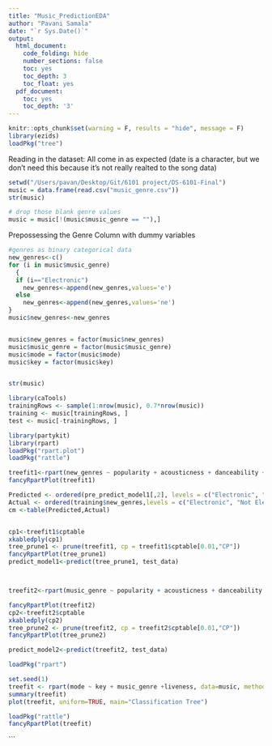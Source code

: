 ```yaml
---
title: "Music_PredictionEDA"
author: "Pavani Samala"
date: "`r Sys.Date()`"
output:
  html_document:
    code_folding: hide
    number_sections: false
    toc: yes
    toc_depth: 3
    toc_float: yes
  pdf_document:
    toc: yes
    toc_depth: '3'
---
```


```r
knitr::opts_chunk$set(warning = F, results = "hide", message = F)
library(ezids)
loadPkg("tree")
```


Reading in the dataset: All come in as expected (date is a character, but we don't need this because it's not really realted to the song data)

```r
setwd("/Users/pavan/Desktop/Git/6101 project/DS-6101-Final")
music = data.frame(read.csv("music_genre.csv"))
str(music)
```

```r
# drop those blank genre values 
music = music[!(music$music_genre == ""),]

```



Prepossessing the Genre Column with dummy variables
```r
#genres as binary categorical data
new_genres<-c()
for (i in music$music_genre) 
  {
  if (i=="Electronic")
    new_genres<-append(new_genres,values='e')
  else
    new_genres<-append(new_genres,values='ne')
}
music$new_genres<-new_genres



```

```r
music$new_genres = factor(music$new_genres)
music$music_genre = factor(music$music_genre)
music$mode = factor(music$mode)
music$key = factor(music$key)


str(music)
```


```r
library(caTools)
trainingRows <- sample(1:nrow(music), 0.7*nrow(music))
training <- music[trainingRows, ]
test <- music[-trainingRows, ]
```



```r
library(partykit)
library(rpart)
loadPkg("rpart.plot")
loadPkg("rattle")

treefit1<-rpart(new_genres ~ popularity + acousticness + danceability + energy + key +liveness + loudness + mode + speechiness + valence, data=training)
fancyRpartPlot(treefit1)

Predicted <- ordered(pre_predict_model1[,2], levels = c("Electronic", "Not Electronic"))
Actual <- ordered(training$new_genres,levels = c("Electronic", "Not Electronic"))
cm <-table(Predicted,Actual)


cp1<-treefit1$cptable
xkabledply(cp1)
tree_prune1 <- prune(treefit1, cp = treefit1$cptable[0.01,"CP"])
fancyRpartPlot(tree_prune1)
predict_model1<-predict(tree_prune1, test_data)



treefit2<-rpart(music_genre ~ popularity + acousticness + danceability + energy + key +liveness + loudness + mode + speechiness + valence, data=train_data)

fancyRpartPlot(treefit2)
cp2<-treefit2$cptable
xkabledply(cp2)
tree_prune2 <- prune(treefit2, cp = treefit2$cptable[0.01,"CP"])
fancyRpartPlot(tree_prune2)

predict_model2<-predict(treefit2, test_data)
```


```r
loadPkg("rpart")

set.seed(1)
treefit <- rpart(mode ~ key + music_genre +liveness, data=music, method="class", control = list(maxdepth = 15) )
summary(treefit)
plot(treefit, uniform=TRUE, main="Classification Tree")

loadPkg("rattle")
fancyRpartPlot(treefit)


```



```
